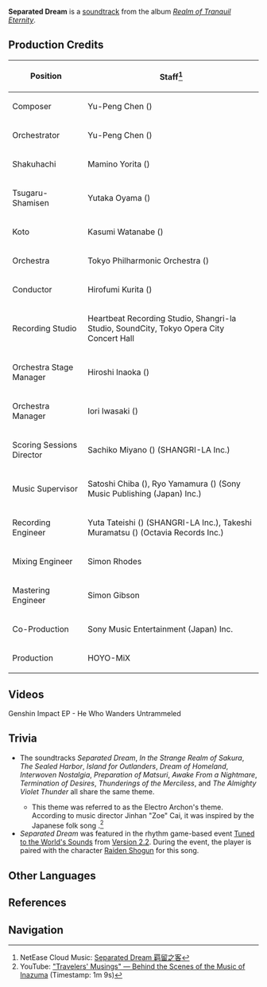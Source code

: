{{Soundtrack Infobox
|title          =
|image          = Realm of Tranquil Eternity.png
|album          = Realm of Tranquil Eternity
|disc           = 1
|number         = 03
|featured       =
|featured2      =
|featured3      =
|featured_disc  =
|featured_disc2 =
|featured_disc3 =
|youtube_id     = 1xMRU4D9ODc
|youtube_time   = 452
|spotify_id     = 56L3tcZwfWBN79iAUYeg0v
|played_in      = Inazuma City
|during         = [[Inazuma City]]
|domain         =
|previous       = Fall of Maples
|next           = Streets of Elegance
}}
'''Separated Dream''' is a [[soundtrack]] from the album ''[[Realm of Tranquil Eternity]]''.

==Production Credits==
{| class="wikitable" style="text-align:left; height:0.5em"
! Position
! Staff<ref>NetEase Cloud Music: [https://music.163.com/#/song?id=1879098358 Separated Dream 羁留之客]</ref>
|-
! Composer
| Yu-Peng Chen ({{zh|陈致逸}})
|-
! Orchestrator
| Yu-Peng Chen ({{zh|陈致逸}})
|-
! Shakuhachi
| Mamino Yorita ({{ja|寄田 真見乃}})
|-
! Tsugaru-Shamisen
| Yutaka Oyama ({{ja|小山 豊}})
|-
! Koto
| Kasumi Watanabe ({{ja|渡邊 香澄}})
|-
! Orchestra
| Tokyo Philharmonic Orchestra ({{ja|東京フィルハーモニー交響楽団}})
|-
! Conductor
| Hirofumi Kurita ({{ja|栗田 博文}})
|-
! Recording Studio
| Heartbeat Recording Studio, Shangri-la Studio, SoundCity, Tokyo Opera City Concert Hall
|-
! Orchestra Stage Manager
| Hiroshi Inaoka ({{ja|稲岡 宏司}})
|-
! Orchestra Manager
| Iori Iwasaki ({{ja|岩崎 井織}})
|-
! Scoring Sessions Director
| Sachiko Miyano ({{ja|宮野 幸子}}) (SHANGRI-LA Inc.)
|-
! Music Supervisor
| Satoshi Chiba ({{ja|千葉 智史}}), Ryo Yamamura ({{ja|山村 涼}}) (Sony Music Publishing (Japan) Inc.)
|-
! Recording Engineer
| Yuta Tateishi ({{ja|立石 佑太}}) (SHANGRI-LA Inc.), Takeshi Muramatsu ({{ja|村松 健}}) (Octavia Records Inc.)
|-
! Mixing Engineer
| Simon Rhodes
|-
! Mastering Engineer
| Simon Gibson
|-
! Co-Production
| Sony Music Entertainment (Japan) Inc.
|-
! Production
| HOYO-MiX
|}

==Videos==
<gallery>
Genshin Impact EP - He Who Wanders Untrammeled
</gallery>

==Trivia==
* <section begin="ShogunTheme" /> The soundtracks ''Separated Dream'', ''In the Strange Realm of Sakura'', ''The Sealed Harbor'', ''Island for Outlanders'', ''Dream of Homeland'',  ''Interwoven Nostalgia'', ''Preparation of Matsuri'', ''Awake From a Nightmare'', ''Termination of Desires'', ''Thunderings of the Merciless'', and ''The Almighty Violet Thunder'' all share the same theme.
** This theme was referred to as the Electro Archon's theme. According to music director Jinhan "Zoe" Cai, it was inspired by the Japanese folk song ''{{w|Sakura Sakura}}''.<ref>YouTube: [https://youtu.be/avmFhel0ky4 "Travelers' Musings" &mdash; Behind the Scenes of the Music of Inazuma] (Timestamp: 1m 9s)</ref><section end="ShogunTheme" />
* ''Separated Dream'' was featured in the rhythm game-based event [[Tuned to the World's Sounds]] from [[Version 2.2]]. During the event, the player is paired with the character [[Raiden Shogun]] for this song.

==Other Languages==
{{Other Languages
|en      = Separated Dream
|zhs     = 羁留之客
|zhs_rm  = Jīliú zhī Kè
|zht     = 羈留之客
|zht_rm  = Jīliú zhī Kè
|zh_tl   = 
|ja      = 羈留の客
|ja_rm   = Kiryuu no Kyaku
|ja_tl   = 
|tr      = 
|it      = 
}}

==References==
{{Reflist}}

==Navigation==
{{Soundtrack Navbox|Realm of Tranquil Eternity}}